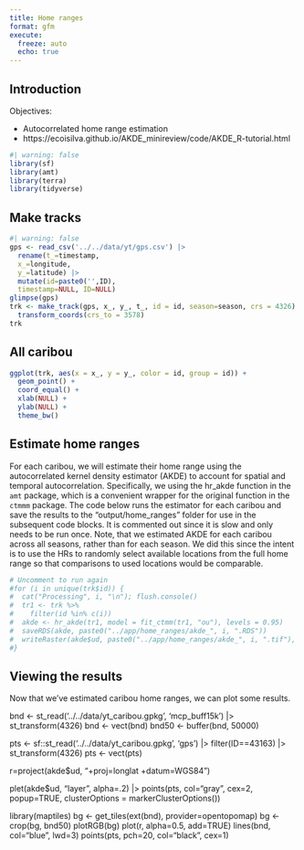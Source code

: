 ```yaml
---
title: Home ranges
format: gfm
execute:
  freeze: auto
  echo: true
---
```


## Introduction

Objectives:

- Autocorrelated home range estimation
- https://ecoisilva.github.io/AKDE_minireview/code/AKDE_R-tutorial.html

```r
#| warning: false
library(sf)
library(amt)
library(terra)
library(tidyverse)
```

## Make tracks

```r
#| warning: false
gps <- read_csv('../../data/yt/gps.csv') |>
  rename(t_=timestamp,
  x_=longitude, 
  y_=latitude) |>
  mutate(id=paste0('',ID),
  timestamp=NULL, ID=NULL)
glimpse(gps)
trk <- make_track(gps, x_, y_, t_, id = id, season=season, crs = 4326) |>
  transform_coords(crs_to = 3578)
trk
```

## All caribou

```r
ggplot(trk, aes(x = x_, y = y_, color = id, group = id)) +
  geom_point() +
  coord_equal() +
  xlab(NULL) +
  ylab(NULL) +
  theme_bw()
```

## Estimate home ranges

For each caribou, we will estimate their home range using the autocorrelated kernel density estimator (AKDE) to account for spatial and temporal autocorrelation. Specifically, we using the hr_akde function in the `amt` package, which is a convenient wrapper for the original function in the `ctmmm` package. The code below runs the estimator for each caribou and save the results to the "output/home_ranges" folder for use in the subsequent code blocks. It is commented out since it is slow and only needs to be run once. Note, that we estimated AKDE for each caribou across all seasons, rather than for each season. We did this since the intent is to use the HRs to randomly select available locations from the full home range so that comparisons to used locations would be comparable.

```r
# Uncomment to run again
#for (i in unique(trk$id)) {
#  cat("Processing", i, "\n"); flush.console()
#  tr1 <- trk %>% 
#    filter(id %in% c(i))
#  akde <- hr_akde(tr1, model = fit_ctmm(tr1, "ou"), levels = 0.95)
#  saveRDS(akde, paste0("../app/home_ranges/akde_", i, ".RDS"))
#  writeRaster(akde$ud, paste0("../app/home_ranges/akde_", i, ".tif"), overwrite=TRUE)
#}
```

## Viewing the results

Now that we've estimated caribou home ranges, we can plot some results.

bnd <- st_read('../../data/yt_caribou.gpkg', 'mcp_buff15k') |>
  st_transform(4326)
bnd <- vect(bnd)
bnd50 <- buffer(bnd, 50000)

pts <- sf::st_read('../../data/yt_caribou.gpkg', 'gps') |>
  filter(ID==43163) |>
  st_transform(4326)
pts <- vect(pts)

r=project(akde$ud, "+proj=longlat +datum=WGS84")

plet(akde$ud, "layer", alpha=.2) |> 
  points(pts, col="gray", cex=2, popup=TRUE,
  	clusterOptions = markerClusterOptions())

library(maptiles)
bg <- get_tiles(ext(bnd), provider=opentopomap)
bg <- crop(bg, bnd50)
plotRGB(bg)
plot(r, alpha=0.5, add=TRUE)
lines(bnd, col="blue", lwd=3)
points(pts, pch=20, col="black", cex=1)
